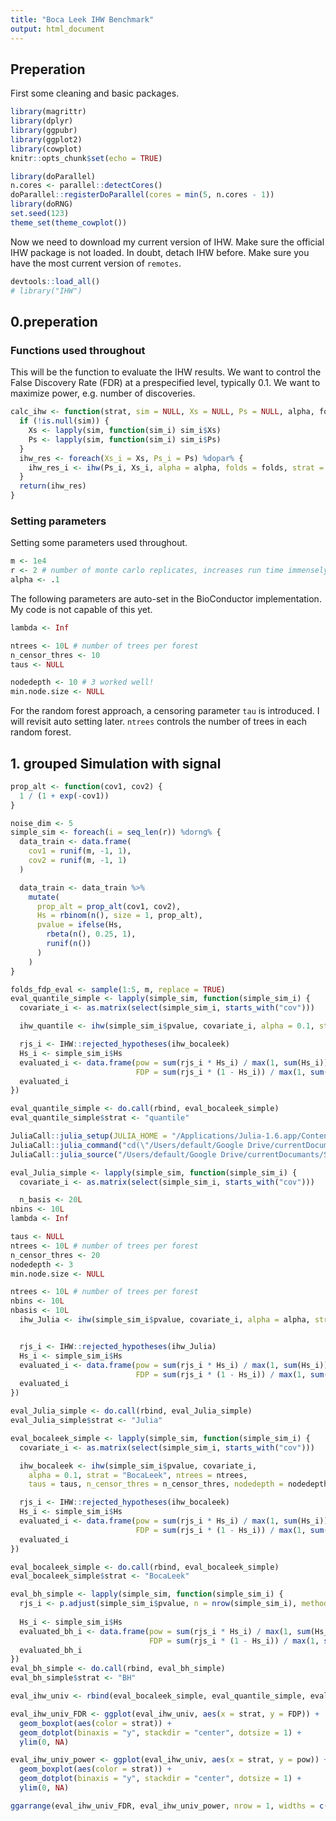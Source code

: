 ```yaml
---
title: "Boca Leek IHW Benchmark"
output: html_document
---
```


## Preperation
First some cleaning and basic packages.
```r
library(magrittr)
library(dplyr)
library(ggpubr)
library(ggplot2)
library(cowplot)
knitr::opts_chunk$set(echo = TRUE)

library(doParallel)
n.cores <- parallel::detectCores()
doParallel::registerDoParallel(cores = min(5, n.cores - 1))
library(doRNG)
set.seed(123)
theme_set(theme_cowplot())
```

Now we need to download my current version of IHW. Make sure the official IHW package is not loaded. In doubt, detach IHW before. Make sure you have the most current version of `remotes`.
```r
devtools::load_all()
# library("IHW")
```

## 0.preperation 

### Functions used throughout

This will be the function to evaluate the IHW results. We want to control the False Discovery Rate (FDR) at a prespecified level, typically 0.1. We want to maximize power, e.g. number of discoveries.
```r
calc_ihw <- function(strat, sim = NULL, Xs = NULL, Ps = NULL, alpha, folds, ntrees, tau, lambda) {
  if (!is.null(sim)) {
    Xs <- lapply(sim, function(sim_i) sim_i$Xs)
    Ps <- lapply(sim, function(sim_i) sim_i$Ps)
  }
  ihw_res <- foreach(Xs_i = Xs, Ps_i = Ps) %dopar% {
    ihw_res_i <- ihw(Ps_i, Xs_i, alpha = alpha, folds = folds, strat = strat, ntrees = ntrees, tau = tau, lambda = lambda)
  }
  return(ihw_res)
}
```

### Setting parameters 

Setting some parameters used throughout. 
```r
m <- 1e4
r <- 2 # number of monte carlo replicates, increases run time immensely!
alpha <- .1
```

The following parameters are auto-set in the BioConductor implementation. My code is not capable of this yet. 
```r
lambda <- Inf

ntrees <- 10L # number of trees per forest
n_censor_thres <- 10
taus <- NULL

nodedepth <- 10 # 3 worked well!
min.node.size <- NULL
```

For the random forest approach, a censoring parameter `tau` is introduced. I will revisit auto setting later. `ntrees` controls the number of trees in each random forest.

## 1. grouped Simulation with signal

```r
prop_alt <- function(cov1, cov2) {
  1 / (1 + exp(-cov1))
}
```

```r
noise_dim <- 5
simple_sim <- foreach(i = seq_len(r)) %dorng% {
  data_train <- data.frame(
    cov1 = runif(m, -1, 1),
    cov2 = runif(m, -1, 1)
  )

  data_train <- data_train %>%
    mutate(
      prop_alt = prop_alt(cov1, cov2),
      Hs = rbinom(n(), size = 1, prop_alt),
      pvalue = ifelse(Hs,
        rbeta(n(), 0.25, 1),
        runif(n())
      )
    )
}
```

```r
folds_fdp_eval <- sample(1:5, m, replace = TRUE)
eval_quantile_simple <- lapply(simple_sim, function(simple_sim_i) {
  covariate_i <- as.matrix(select(simple_sim_i, starts_with("cov")))

  ihw_quantile <- ihw(simple_sim_i$pvalue, covariate_i, alpha = 0.1, strat = "quantile", nbins = 10, lambda = Inf, folds = folds_fdp_eval) 

  rjs_i <- IHW::rejected_hypotheses(ihw_bocaleek)
  Hs_i <- simple_sim_i$Hs
  evaluated_i <- data.frame(pow = sum(rjs_i * Hs_i) / max(1, sum(Hs_i)), 
                            FDP = sum(rjs_i * (1 - Hs_i)) / max(1, sum(rjs_i)))
  evaluated_i
})

eval_quantile_simple <- do.call(rbind, eval_bocaleek_simple)
eval_quantile_simple$strat <- "quantile"
```

```r
JuliaCall::julia_setup(JULIA_HOME = "/Applications/Julia-1.6.app/Contents/Resources/julia/bin/")
JuliaCall::julia_command("cd(\"/Users/default/Google Drive/currentDocumants/Studium/Master/3.Semester/Masterarbeit/Code/IndependentHypothesisWeightingTrees.jl\")")
JuliaCall::julia_source("/Users/default/Google Drive/currentDocumants/Studium/Master/3.Semester/Masterarbeit/Code/IndependentHypothesisWeightingTrees.jl/example/wrapper.jl")
```

```r
eval_Julia_simple <- lapply(simple_sim, function(simple_sim_i) {
  covariate_i <- as.matrix(select(simple_sim_i, starts_with("cov")))

  n_basis <- 20L
nbins <- 10L
lambda <- Inf

taus <- NULL
ntrees <- 10L # number of trees per forest
n_censor_thres <- 20
nodedepth <- 3
min.node.size <- NULL

ntrees <- 10L # number of trees per forest
nbins <- 10L
nbasis <- 10L
  ihw_Julia <- ihw(simple_sim_i$pvalue, covariate_i, alpha = alpha, strat = "Julia", ntrees = ntrees,  nbins = nbins, nbasis = nbasis, lambda = Inf)


  rjs_i <- IHW::rejected_hypotheses(ihw_Julia)
  Hs_i <- simple_sim_i$Hs
  evaluated_i <- data.frame(pow = sum(rjs_i * Hs_i) / max(1, sum(Hs_i)), 
                            FDP = sum(rjs_i * (1 - Hs_i)) / max(1, sum(rjs_i)))
  evaluated_i
})

eval_Julia_simple <- do.call(rbind, eval_Julia_simple)
eval_Julia_simple$strat <- "Julia"
```

```r
eval_bocaleek_simple <- lapply(simple_sim, function(simple_sim_i) {
  covariate_i <- as.matrix(select(simple_sim_i, starts_with("cov")))

  ihw_bocaleek <- ihw(simple_sim_i$pvalue, covariate_i,
    alpha = 0.1, strat = "BocaLeek", ntrees = ntrees,
    taus = taus, n_censor_thres = n_censor_thres, nodedepth = nodedepth, min.node.size = min.node.size, lambda = Inf)

  rjs_i <- IHW::rejected_hypotheses(ihw_bocaleek)
  Hs_i <- simple_sim_i$Hs
  evaluated_i <- data.frame(pow = sum(rjs_i * Hs_i) / max(1, sum(Hs_i)), 
                            FDP = sum(rjs_i * (1 - Hs_i)) / max(1, sum(rjs_i)))
  evaluated_i
})

eval_bocaleek_simple <- do.call(rbind, eval_bocaleek_simple)
eval_bocaleek_simple$strat <- "BocaLeek"
```

```r
eval_bh_simple <- lapply(simple_sim, function(simple_sim_i) {
  rjs_i <- p.adjust(simple_sim_i$pvalue, n = nrow(simple_sim_i), method = "BH") <= 0.1
  
  Hs_i <- simple_sim_i$Hs
  evaluated_bh_i <- data.frame(pow = sum(rjs_i * Hs_i) / max(1, sum(Hs_i)), 
                               FDP = sum(rjs_i * (1 - Hs_i)) / max(1, sum(rjs_i)))
  evaluated_bh_i
})
eval_bh_simple <- do.call(rbind, eval_bh_simple)
eval_bh_simple$strat <- "BH"
```

```r
eval_ihw_univ <- rbind(eval_bocaleek_simple, eval_quantile_simple, eval_bh_simple)

eval_ihw_univ_FDR <- ggplot(eval_ihw_univ, aes(x = strat, y = FDP)) +
  geom_boxplot(aes(color = strat)) +
  geom_dotplot(binaxis = "y", stackdir = "center", dotsize = 1) +
  ylim(0, NA)

eval_ihw_univ_power <- ggplot(eval_ihw_univ, aes(x = strat, y = pow)) +
  geom_boxplot(aes(color = strat)) +
  geom_dotplot(binaxis = "y", stackdir = "center", dotsize = 1) +
  ylim(0, NA)

ggarrange(eval_ihw_univ_FDR, eval_ihw_univ_power, nrow = 1, widths = c(1, 1), common.legend = TRUE, legend = "bottom")
```
